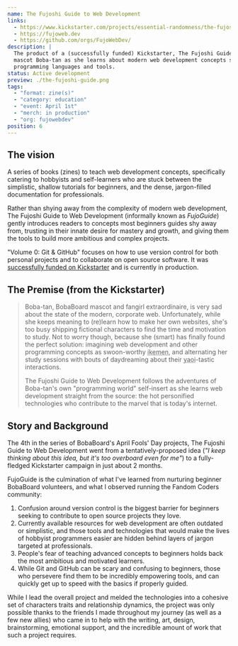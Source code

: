 ```yaml
---
name: The Fujoshi Guide to Web Development
links:
  - https://www.kickstarter.com/projects/essential-randomness/the-fujoshi-guide-to-web-development
  - https://fujoweb.dev
  - https://github.com/orgs/FujoWebDev/
description: |
  The product of a (successfully funded) Kickstarter, The Fujoshi Guide to Web Development follows the adventures of BobaBoard's
  mascot Boba-tan as she learns about modern web development concepts straight from the (very hot) embodiment of the relevant 
  programming languages and tools.
status: Active development
preview: ./the-fujoshi-guide.png
tags:
  - "format: zine(s)"
  - "category: education"
  - "event: April 1st"
  - "merch: in production"
  - "org: fujowebdev"
position: 6
---
```


## The vision

A series of books (zines) to teach web development concepts, specifically
catering to hobbyists and self-learners who are stuck between the simplistic,
shallow tutorials for beginners, and the dense, jargon-filled documentation for
professionals.

Rather than shying away from the complexity of modern web development, The
Fujoshi Guide to Web Development (informally known as _FujoGuide_) gently
introduces readers to concepts most beginners guides shy away from, trusting in
their innate desire for mastery and growth, and giving them the tools to build
more ambitious and complex projects.

"Volume 0: Git & GitHub" focuses on how to use version control for both personal
projects and to collaborate on open source software. It was [successfully funded
on
Kickstarter](https://www.kickstarter.com/projects/essential-randomness/the-fujoshi-guide-to-web-development)
and is currently in production.

## The Premise (from the Kickstarter)

> Boba-tan, BobaBoard mascot and fangirl extraordinaire, is very sad about the
> state of the modern, corporate web. Unfortunately, while she keeps meaning to
> (re)learn how to make her own websites, she's too busy shipping fictional
> characters to find the time and motivation to study. Not to worry though,
> because she (smart) has finally found the perfect solution: imagining web
> development and other programming concepts as swoon-worthy <abbr
> title="beautiful men">ikemen</abbr>, and alternating her study sessions with
> bouts of daydreaming about their <abbr title="if you know, you
> know">yaoi</abbr>-tastic interactions.
>
> The Fujoshi Guide to Web Development follows the adventures of Boba-tan's own
> "programming world" self-insert as she learns web development straight from
> the source: the hot personified technologies who contribute to the marvel that
> is today's internet.

## Story and Background

The 4th in the series of BobaBoard's April Fools' Day projects, The Fujoshi
Guide to Web Development went from a tentatively-proposed idea (_"I keep
thinking about this idea, but it's too overboard even for me"_) to a
fully-fledged Kickstarter campaign in just about 2 months.

FujoGuide is the culmination of what I've learned from nurturing beginner
BobaBoard volunteers, and what I observed running the Fandom Coders community:

1. Confusion around version control is the biggest barrier for beginners seeking
   to contribute to open source projects they love.
2. Currently available resources for web development are often outdated or
   simplistic, and those tools and technologies that would make the lives of
   hobbyist programmers easier are hidden behind layers of jargon targeted at
   professionals.
3. People's fear of teaching advanced concepts to beginners holds back the most
   ambitious and motivated learners.
4. While Git and GitHub can be scary and confusing to beginners, those who
   persevere find them to be incredibly empowering tools, and can quickly get up
   to speed with the basics if properly guided.

While I lead the overall project and melded the technologies into a cohesive set
of characters traits and relationship dynamics, the project was only possible thanks
to the friends I made throughout my journey (as well as a few new allies) who came in
to help with the writing, art, design, brainstorming, emotional support, and the incredible
amount of work that such a project requires.
